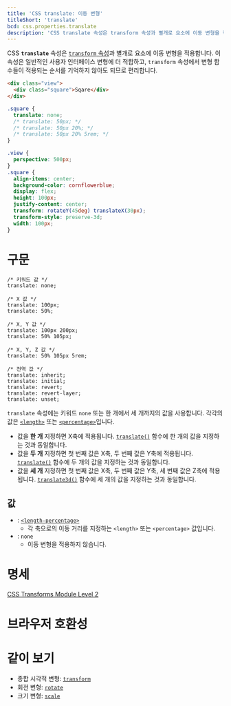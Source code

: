 ```yaml
---
title: 'CSS translate: 이동 변형'
titleShort: 'translate'
bcd: css.properties.translate
description: 'CSS translate 속성은 transform 속성과 별개로 요소에 이동 변형을 적용합니다.'
---
```


CSS **`translate`** 속성은 [`transform` 속성][`transform`]과 별개로 요소에 이동 변형을 적용합니다. 이 속성은 일반적인 사용자 인터페이스 변형에 더 적합하고, `transform` 속성에서 변형 함수들이 적용되는 순서를 기억하지 않아도 되므로 편리합니다.

```html hidden name=demo
<div class="view">
  <div class="square">Sqare</div>
</div>
```

```css hidden name=demo
.square {
  translate: none;
  /* translate: 50px; */
  /* translate: 50px 20%; */
  /* translate: 50px 20% 5rem; */
}
```

```css hidden name=demo filename=style
.view {
  perspective: 500px;
}
.square {
  align-items: center;
  background-color: cornflowerblue;
  display: flex;
  height: 100px;
  justify-content: center;
  transform: rotateY(45deg) translateX(30px);
  transform-style: preserve-3d;
  width: 100px;
}
```

<LiveExample height={200} lang="css" name="demo" />

# 구문

```css-prop
/* 키워드 값 */
translate: none;

/* X 값 */
translate: 100px;
translate: 50%;

/* X, Y 값 */
translate: 100px 200px;
translate: 50% 105px;

/* X, Y, Z 값 */
translate: 50% 105px 5rem;

/* 전역 값 */
translate: inherit;
translate: initial;
translate: revert;
translate: revert-layer;
translate: unset;
```

`translate` 속성에는 키워드 `none` 또는 한 개에서 세 개까지의 값을 사용합니다. 각각의 값은 [`<length>`] 또는 [`<percentage>`]입니다.

- 값을 **한 개** 지정하면 X축에 적용됩니다. [`translate()`] 함수에 한 개의 값을 지정하는 것과 동일합니다.
- 값을 **두 개** 지정하면 첫 번째 값은 X축, 두 번째 값은 Y축에 적용됩니다. [`translate()`] 함수에 두 개의 값을 지정하는 것과 동일합니다.
- 값을 **세 개** 지정하면 첫 번째 값은 X축, 두 번째 값은 Y축, 세 번째 값은 Z축에 적용됩니다. [`translate3d()`] 함수에 세 개의 값을 지정하는 것과 동일합니다.

## 값

- : [`<length-percentage>`]
  - 각 축으로의 이동 거리를 지정하는 `<length>` 또는 `<percentage>` 값입니다.
- : `none`
  - 이동 변형을 적용하지 않습니다.

# 명세

[CSS Transforms Module Level 2](https://drafts.csswg.org/css-transforms-2/#individual-transforms)

# 브라우저 호환성

<BrowserCompat data={props.bcd} />

# 같이 보기

- 종합 시각적 변형: [`transform`]
- 회전 변형: [`rotate`]
- 크기 변형: [`scale`]

[`<length>`]: ./length
[`<length-percentage>`]: https://developer.mozilla.org/en-US/docs/Web/CSS/length-percentage
[`<percentage>`]: ./percentage
[`rotate`]: ./rotate
[`scale`]: ./scale
[`transform`]: ./transform
[`translate()`]: https://developer.mozilla.org/ko/docs/Web/CSS/transform-function/translate
[`translate3d()`]: https://developer.mozilla.org/ko/docs/Web/CSS/transform-function/translate3d
